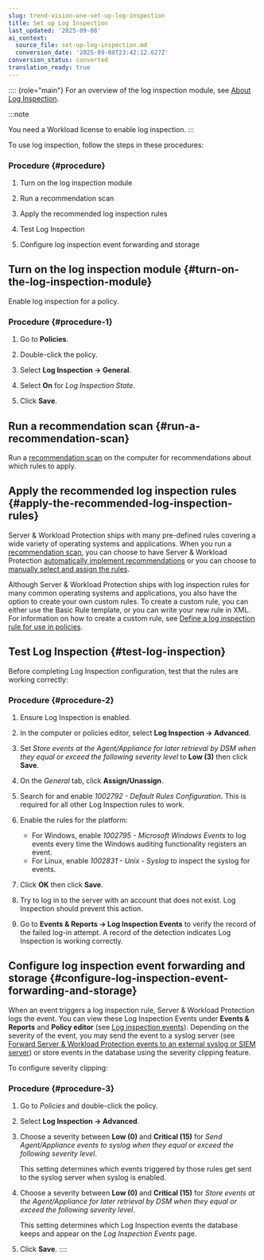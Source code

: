 ```yaml
---
slug: trend-vision-one-set-up-log-inspection
title: Set up Log Inspection
last_updated: '2025-09-08'
ai_context:
  source_file: set-up-log-inspection.md
  conversion_date: '2025-09-08T23:42:12.627Z'
conversion_status: converted
translation_ready: true
---
```


:::: {role="main"}
For an overview of the log inspection module, see [About Log Inspection](log-inspection.mdx).

:::note

You need a Workload license to enable log inspection.
:::

To use log inspection, follow the steps in these procedures:

### Procedure {#procedure}

1.  Turn on the log inspection module

2.  Run a recommendation scan

3.  Apply the recommended log inspection rules

4.  Test Log Inspection

5.  Configure log inspection event forwarding and storage

## Turn on the log inspection module {#turn-on-the-log-inspection-module}

Enable log inspection for a policy.

### Procedure {#procedure-1}

1.  Go to **Policies**.

2.  Double-click the policy.

3.  Select **Log Inspection → General**.

4.  Select **On** for *Log Inspection State*.

5.  Click **Save**.

## Run a recommendation scan {#run-a-recommendation-scan}

Run a [recommendation scan](recommendation-scans-intro.mdx) on the computer for recommendations about which rules to apply.

## Apply the recommended log inspection rules {#apply-the-recommended-log-inspection-rules}

Server & Workload Protection ships with many pre-defined rules covering a wide variety of operating systems and applications. When you run a [recommendation scan](recommendation-scans-intro.mdx), you can choose to have Server & Workload Protection [automatically implement recommendations](auto-imp-recommendations.mdx) or you can choose to [manually select and assign the rules](manual-assign-rules.mdx).

Although Server & Workload Protection ships with log inspection rules for many common operating systems and applications, you also have the option to create your own custom rules. To create a custom rule, you can either use the Basic Rule template, or you can write your new rule in XML. For information on how to create a custom rule, see [Define a log inspection rule for use in policies](define-inspection-rule.mdx).

## Test Log Inspection {#test-log-inspection}

Before completing Log Inspection configuration, test that the rules are working correctly:

### Procedure {#procedure-2}

1.  Ensure Log Inspection is enabled.

2.  In the computer or policies editor, select **Log Inspection → Advanced**.

3.  Set *Store events at the Agent/Appliance for later retrieval by DSM when they equal or exceed the following severity level* to **Low (3)** then click **Save**.

4.  On the *General* tab, click **Assign/Unassign**.

5.  Search for and enable *1002792 - Default Rules Configuration*. This is required for all other Log Inspection rules to work.

6.  Enable the rules for the platform:

    - For Windows, enable *1002795 - Microsoft Windows Events* to log events every time the Windows auditing functionality registers an event.
    - For Linux, enable *1002831 - Unix - Syslog* to inspect the syslog for events.

7.  Click **OK** then click **Save**.

8.  Try to log in to the server with an account that does not exist. Log Inspection should prevent this action.

9.  Go to **Events & Reports → Log Inspection Events** to verify the record of the failed log-in attempt. A record of the detection indicates Log Inspection is working correctly.

## Configure log inspection event forwarding and storage {#configure-log-inspection-event-forwarding-and-storage}

When an event triggers a log inspection rule, Server & Workload Protection logs the event. You can view these Log Inspection Events under **Events & Reports** and **Policy editor** (see [Log inspection events](log-inspection-events.mdx)). Depending on the severity of the event, you may send the event to a syslog server (see [Forward Server & Workload Protection events to an external syslog or SIEM server](forward-syslog-siem-server.mdx)) or store events in the database using the severity clipping feature.

To configure severity clipping:

### Procedure {#procedure-3}

1.  Go to *Policies* and double-click the policy.

2.  Select **Log Inspection → Advanced**.

3.  Choose a severity between **Low (0)** and **Critical (15)** for *Send Agent/Appliance events to syslog when they equal or exceed the following severity level*.

    This setting determines which events triggered by those rules get sent to the syslog server when syslog is enabled.

4.  Choose a severity between **Low (0)** and **Critical (15)** for *Store events at the Agent/Appliance for later retrieval by DSM when they equal or exceed the following severity level*.

    This setting determines which Log Inspection events the database keeps and appear on the *Log Inspection Events* page.

5.  Click **Save**.
::::
